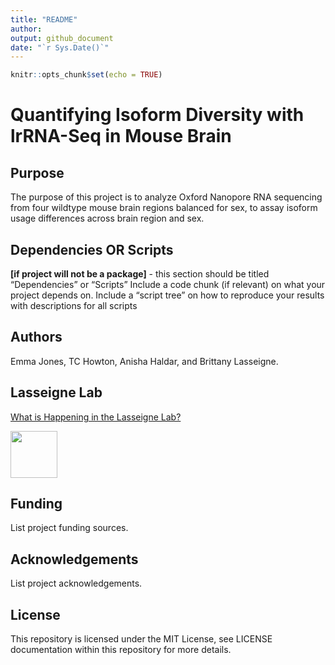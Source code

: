 ```yaml
---
title: "README"
author:
output: github_document
date: "`r Sys.Date()`"
---
```


```r
knitr::opts_chunk$set(echo = TRUE)
```

# Quantifying Isoform Diversity with lrRNA-Seq in Mouse Brain

## Purpose 

The purpose of this project is to analyze Oxford Nanopore RNA sequencing from four wildtype mouse brain regions balanced for sex, to assay isoform usage differences across brain region and sex.

## Dependencies OR Scripts 

**[if project will not be a package]** - this section should be titled "Dependencies" or "Scripts"
Include a code chunk (if relevant) on what your project depends on. Include a "script tree" on how to reproduce your results with descriptions for all scripts

## Authors 

Emma Jones, TC Howton, Anisha Haldar, and Brittany Lasseigne. 

## Lasseigne Lab 

[What is Happening in the Lasseigne Lab?](https://www.lasseigne.org/)

<img src="https://www.lasseigne.org/img/main/lablogo.png" width="75" height="75">

## Funding 

List project funding sources. 

## Acknowledgements 

List project acknowledgements.

## License 

This repository is licensed under the MIT License, see LICENSE documentation within this repository for more details.
